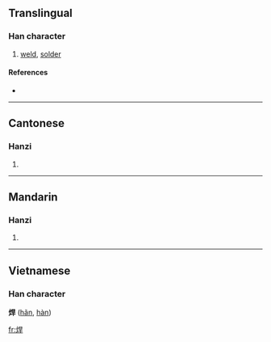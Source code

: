 ==Translingual==

===Han character===
{{Han char|rn=86|rad=火|as=07|sn=11|four=9684<sub>1</sub>|canj=火日一十 (FAMJ)}}

# [[weld]], [[solder]]

====References====
* {{Han ref|kx=0673.010|dkj=19077|dj=1081.050|hdz=32204.080|uh=710A|ud=28938|bh=B26B|bd=45675}}

----

==Cantonese==

===Hanzi===
{{yue-hanzi|jyut=|y=hon6}}

# {{defn|Cantonese}}

----

==Mandarin==

===Hanzi===
{{cmn-hanzi|pin=[[hàn]] ([[han4]]), [[qì]] ([[qi4]])|wg=han<sup>4</sup>, ch'i<sup>4</sup>}}

# {{defn|Mandarin}}

----

==Vietnamese==
===Han character===
'''焊''' ([[hãn]], [[hàn]])

[[fr:焊]]